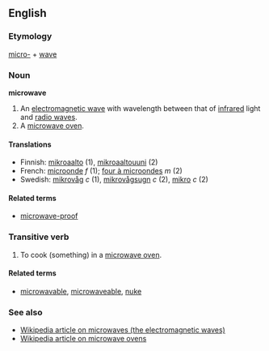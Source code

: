 ==English==
===Etymology===
[[micro-]] + [[wave]]

===Noun===
'''microwave'''

#An [[electromagnetic wave]] with wavelength between that of [[infrared]] light and [[radio wave]]s.
#A [[microwave oven]].

====Translations====
*Finnish: [[mikroaalto]] (1), [[mikroaaltouuni]] (2)
*French: [[microonde]] ''f'' (1); [[four à microondes]] ''m'' (2)
*Swedish: [[mikrovåg]] ''c'' (1), [[mikrovågsugn]] ''c'' (2), [[mikro]] ''c'' (2)

====Related terms====
*[[microwave-proof]]

===Transitive verb===

#To cook (something) in a [[microwave oven]].

====Related terms====
*[[microwavable]], [[microwaveable]], <!--Note: While "microwavable" is the correctly formed form of the word, Google searches on these terms give approximately the same number of results.--> [[nuke]]

===See also===
*[[en:Microwave|Wikipedia article on microwaves (the electromagnetic waves)]]
*[[en:Microwave_oven|Wikipedia article on microwave ovens]]